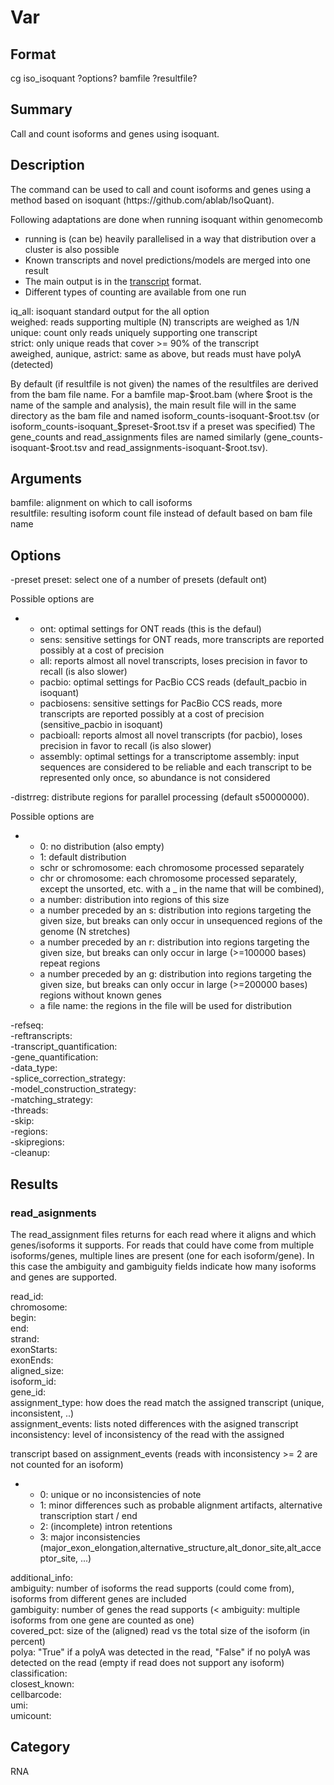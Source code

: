 = Var =

== Format ==
cg iso_isoquant ?options? bamfile ?resultfile?

== Summary ==
Call and count isoforms and genes using isoquant.

== Description ==
The command can be used to call and count isoforms and genes using a
method based on isoquant (https://github.com/ablab/IsoQuant).

Following adaptations are done when running isoquant within genomecomb
* running is (can be) heavily parallelised in a way that distribution over a cluster is also possible
* Known transcripts and novel predictions/models are merged into one result
* The main output is in the [[transcript]] format.
* Different types of counting are available from one run
; iq_all: isoquant standard output for the all option
; weighed: reads supporting multiple (N) transcripts are weighed as 1/N
; unique: count only reads uniquely supporting one transcript
; strict: only unique reads that cover >= 90% of the transcript
; aweighed, aunique, astrict: same as above, but reads must have polyA (detected)

By default (if resultfile is not given) the names of the resultfiles are
derived from the bam file name. For a bamfile map-$root.bam (where $root
is the name of the sample and analysis), the main result file will in the
same directory as the bam file and named isoform_counts-isoquant-$root.tsv
(or isoform_counts-isoquant_$preset-$root.tsv if a preset was specified)
The gene_counts and read_assignments files are named similarly
(gene_counts-isoquant-$root.tsv and read_assignments-isoquant-$root.tsv).

== Arguments ==
; bamfile: alignment on which to call isoforms
; resultfile: resulting isoform count file instead of default based on bam file name

== Options ==
; -preset preset: select one of a number of presets (default ont)
Possible options are 
** ont: optimal settings for ONT reads (this is the defaul)
** sens: sensitive settings for ONT reads, more transcripts are reported possibly at a cost of precision
** all: reports almost all novel transcripts, loses precision in favor to recall (is also slower)
** pacbio: optimal settings for PacBio CCS reads (default_pacbio in isoquant)
** pacbiosens: sensitive settings for PacBio CCS reads, more transcripts are reported possibly at a cost of precision (sensitive_pacbio in isoquant)
** pacbioall: reports almost all novel transcripts (for pacbio), loses precision in favor to recall (is also slower)
** assembly: optimal settings for a transcriptome assembly: input sequences are considered to be reliable and each transcript to be represented only once, so abundance is not considered
; -distrreg: distribute regions for parallel processing (default s50000000).
Possible options are 
** 0: no distribution (also empty)
** 1: default distribution
** schr or schromosome: each chromosome processed separately
** chr or chromosome: each chromosome processed separately, except the unsorted, etc. with a _ in the name that will be combined),
** a number: distribution into regions of this size
** a number preceded by an s: distribution into regions targeting the given size, but breaks can only occur in unsequenced regions of the genome (N stretches)
** a number preceded by an r: distribution into regions targeting the given size, but breaks can only occur in large (>=100000 bases) repeat regions
** a number preceded by an g: distribution into regions targeting the given size, but breaks can only occur in large (>=200000 bases) regions without known genes
** a file name: the regions in the file will be used for distribution
; -refseq:
; -reftranscripts:
; -transcript_quantification:
; -gene_quantification:
; -data_type:
; -splice_correction_strategy:
; -model_construction_strategy:
; -matching_strategy:
; -threads:
; -skip:
; -regions:
; -skipregions:
; -cleanup:


== Results ==
=== read_asignments ===
The read_assignment files returns for each read where it aligns and which
genes/isoforms it supports. For reads that could have come from multiple isoforms/genes,
multiple lines are present (one for each isoform/gene). In this case the ambiguity and
gambiguity fields indicate how many isoforms and genes are supported.

; read_id: 
; chromosome: 
; begin: 
; end: 
; strand: 
; exonStarts: 
; exonEnds: 
; aligned_size: 
; isoform_id: 
; gene_id: 
; assignment_type: how does the read match the assigned transcript (unique, inconsistent, ..)
; assignment_events: lists noted differences with the asigned transcript
; inconsistency: level of inconsistency of the read with the assigned
transcript based on assignment_events (reads with inconsistency >= 2 are
not counted for an isoform)
** 0: unique or no inconsistencies of note
** 1: minor differences such as probable alignment artifacts, alternative transcription start / end
** 2: (incomplete) intron retentions
** 3: major inconsistencies (major_exon_elongation,alternative_structure,alt_donor_site,alt_acceptor_site, ...)
; additional_info: 
; ambiguity: number of isoforms the read supports (could come from), isoforms from different genes are included
; gambiguity: number of genes the read supports (< ambiguity: multiple isoforms from one gene are counted as one)
; covered_pct: size of the (aligned) read vs the total size of the isoform (in percent)
; polya: "True" if a polyA was detected in the read, "False" if no polyA was detected on the read (empty if read does not support any isoform)
; classification: 
; closest_known: 
; cellbarcode: 
; umi: 
; umicount: 


== Category ==
RNA

